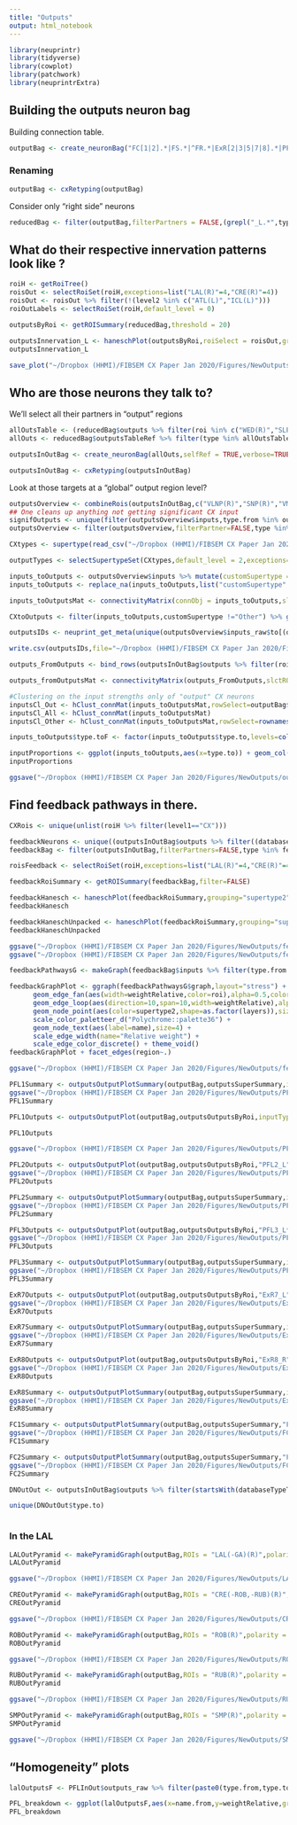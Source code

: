```yaml
---
title: "Outputs"
output: html_notebook
---
```


```r
library(neuprintr)
library(tidyverse)
library(cowplot)
library(patchwork)
library(neuprintrExtra)
```

## Building the outputs neuron bag
Building connection table.
```r
outputBag <- create_neuronBag("FC[1|2].*|FS.*|^FR.*|ExR[2|3|5|7|8].*|PFL.*|PFR.*|EL.*|EPG.*|PEG.*|PFG.*",verbose=TRUE)
```

### Renaming
```r
outputBag <- cxRetyping(outputBag)
```
Consider only "right side" neurons
```r
reducedBag <- filter(outputBag,filterPartners = FALSE,(grepl("_L.*",type) & !startsWith(type,"ExR")) | type == "ExR8_R" | type == "ExR7_R" | type == "ExR5_R" | type == "ExR2_R" | type == "ExR3_R")
```

## What do their respective innervation patterns look like ?
```r
roiH <- getRoiTree()
roisOut <- selectRoiSet(roiH,exceptions=list("LAL(R)"=4,"CRE(R)"=4))
roisOut <- roisOut %>% filter(!(level2 %in% c("ATL(L)","ICL(L)")))
roiOutLabels <- selectRoiSet(roiH,default_level = 0)
```
```r
outputsByRoi <- getROISummary(reducedBag,threshold = 20)
```


```r
outputsInnervation_L <- haneschPlot(outputsByRoi,roiSelect = roisOut,grouping = "supertype2",roiLabel = roiOutLabels,flip=TRUE,interactive=TRUE,theme = theme_minimal_grid(),showCount = T)
outputsInnervation_L
```

```r
save_plot("~/Dropbox (HHMI)/FIBSEM CX Paper Jan 2020/Figures/NewOutputs/CXoutputsHaneschL.svg",outputsInnervation_L,ncol=2,nrow=2)
```

## Who are those neurons they talk to?
We'll select all their partners in "output" regions

```r
allOutsTable <- (reducedBag$outputs %>% filter(roi %in% c("WED(R)","SLP(R)","SIP(R)","SMP(R)","SPS","IPS","CRE(R)","RUB(R)","ROB(R)","BU(R)","LAL(R)","AB(R)","GNG") & !(databaseType.to %in% reducedBag$names$databaseType)))
allOuts <- reducedBag$outputsTableRef %>% filter(type %in% allOutsTable$type.to)
```


```r
outputsInOutBag <- create_neuronBag(allOuts,selfRef = TRUE,verbose=TRUE,computeKnownRatio=TRUE,synThresh=0)
```

```r
outputsInOutBag <- cxRetyping(outputsInOutBag)
```

Look at those targets at a "global" output region level?
```r
outputsOverview <- combineRois(outputsInOutBag,c("VLNP(R)","SNP(R)","VMNP(R)","INP","LX(R)","LX(L)"),"Output regions",singleNeuronThreshold=0.001)
## One cleans up anything not getting significant CX input
signifOutputs <- unique(filter(outputsOverview$inputs,type.from %in% outputBag$names$type)$type.to)
outputsOverview <- filter(outputsOverview,filterPartner=FALSE,type %in% signifOutputs)
```

```r
CXtypes <- supertype(read_csv("~/Dropbox (HHMI)/FIBSEM CX Paper Jan 2020/CX-cell-types3") %>% rename(databaseType=n.type))
```

```r
outputTypes <- selectSupertypeSet(CXtypes,default_level = 2,exceptions=list("PFL1"=1,"PFL2"=1,"PFL3"=1,"FS1"=1,"FS4"=1,"ExR5"=1,"ExR7"=1,"ExR8"=1),exceptionLevelMatch = 1)
```

```r
inputs_toOutputs <- outputsOverview$inputs %>% mutate(customSupertype = outputTypes$type[match(supertype.from1,outputTypes$supertype1)])
inputs_toOutputs <- replace_na(inputs_toOutputs,list("customSupertype" = "Other"))
```

```r
inputs_toOutputsMat <- connectivityMatrix(connObj = inputs_toOutputs,slctROIs = "Output regions",allToAll = FALSE,from = "type.from",to="type.to")
```
```r
CXtoOutputs <- filter(inputs_toOutputs,customSupertype !="Other") %>% group_by(type.to,databaseType.to) %>% summarize(totalCX = sum(knownWeightRelative)) %>% ungroup() %>% filter(!(databaseType.to %in% CXtypes$databaseType)) %>% arrange(desc(totalCX))
```

```r
outputsIDs <- neuprint_get_meta(unique(outputsOverview$inputs_raw$to[(outputsOverview$inputs_raw$type.to %in% CXtoOutputs$type.to)])) %>% filter(statusLabel != "Leaves") %>% mutate(typeF = factor( as.character(outputsOverview$inputs_raw$type.to[match(bodyid,outputsOverview$inputs_raw$to)]),levels=CXtoOutputs$type.to)) %>% arrange(typeF) %>% filter(!grepl("ring.*",name))
```

```r
write.csv(outputsIDs,file="~/Dropbox (HHMI)/FIBSEM CX Paper Jan 2020/Figures/NewOutputs/outputsList.csv")
```


```r
outputs_FromOutputs <- bind_rows(outputsInOutBag$outputs %>% filter(roi=="CX"),outputsOverview$outputs)
```

```r
outputs_fromOutputsMat <- connectivityMatrix(outputs_FromOutputs,slctROI=c("CX","Output regions"),allToAll=FALSE,from = "type.from","type.to",ref="outputs")
```

```r
#Clustering on the input strengths only of "output" CX neurons 
inputsCl_Out <- hClust_connMat(inputs_toOutputsMat,rowSelect=outputBag$names$type)
inputsCl_All <- hClust_connMat(inputs_toOutputsMat)
inputsCl_Other <- hClust_connMat(inputs_toOutputsMat,rowSelect=rownames(inputs_toOutputsMat)[!(rownames(inputs_toOutputsMat) %in% outputBag$names$type)])
```

```r
inputs_toOutputs$type.toF <- factor(inputs_toOutputs$type.to,levels=colnames(inputs_toOutputsMat)[inputsCl_Out$order])
```


```r
inputProportions <- ggplot(inputs_toOutputs,aes(x=type.to)) + geom_col(aes(y=weightRelative,fill=customSupertype),alpha=0.8) + scale_fill_manual(values=typesPalette(outputTypes$type),name="Input types",guide=guide_legend(ncol=2)) + theme_classic()  + theme(axis.text.x = element_text(angle = 90)) + labs(y="Relative weight",x="Output type")
inputProportions
```

```r
ggsave("~/Dropbox (HHMI)/FIBSEM CX Paper Jan 2020/Figures/NewOutputs/outputsInputProportions.svg",inputProportions,width=35,height=8)
```


## Find feedback pathways in there.
```r

CXRois <- unique(unlist(roiH %>% filter(level1=="CX")))
```
```r
feedbackNeurons <- unique((outputsInOutBag$outputs %>% filter((databaseType.to %in% CXtypes$n.type) & (roi %in% CXRois)))$type.from)
feedbackBag <- filter(outputsInOutBag,filterPartners=FALSE,type %in% feedbackNeurons)
```

```r
roisFeedback <- selectRoiSet(roiH,exceptions=list("LAL(R)"=4,"CRE(R)"=4,"EB"=4,"FB"=4))
```


```r
feedbackRoiSummary <- getROISummary(feedbackBag,filter=FALSE)
```

```r
feedbackHanesch <- haneschPlot(feedbackRoiSummary,grouping="supertype2",flip=TRUE,roiSelect=roisOut,roiLabel=roiOutLabels)
feedbackHanesch
```

```r
feedbackHaneschUnpacked <- haneschPlot(feedbackRoiSummary,grouping="supertype2",flip=TRUE,roiSelect=roisFeedback,roiLabel=roiOutLabels)
feedbackHaneschUnpacked
```

```r
ggsave("~/Dropbox (HHMI)/FIBSEM CX Paper Jan 2020/Figures/NewOutputs/feedbacksHanesch.svg",feedbackHanesch,width=12,height=7)
ggsave("~/Dropbox (HHMI)/FIBSEM CX Paper Jan 2020/Figures/NewOutputs/feedbacksHaneschLayers.svg",feedbackHaneschUnpacked,width=14,height=7)
```

```r
feedbackPathwaysG <- makeGraph(feedbackBag$inputs %>% filter(type.from %in% outputBag$names$type),roiSelect = (roisOut %>% filter(level1 != "CX")),roiLabel = roiOutLabels)
```

```r
feedbackGraphPlot <- ggraph(feedbackPathwaysG$graph,layout="stress") + 
      geom_edge_fan(aes(width=weightRelative,color=roi),alpha=0.5,color="grey") + 
      geom_edge_loop(aes(direction=10,span=10,width=weightRelative),alpha=0.5) +
      geom_node_point(aes(color=supertype2,shape=as.factor(layers)),size=8,alpha=0.5) +
      scale_color_paletteer_d("Polychrome::palette36") +
      geom_node_text(aes(label=name),size=4) +
      scale_edge_width(name="Relative weight") +
      scale_edge_color_discrete() + theme_void()
feedbackGraphPlot + facet_edges(region~.)
```

```r
ggsave("~/Dropbox (HHMI)/FIBSEM CX Paper Jan 2020/Figures/NewOutputs/feedbacksGraph.svg",feedbackGraphPlot,width=12)
```




```r
PFL1Summary <- outputsOutputPlotSummary(outputBag,outputsSuperSummary,inputType="PFL1_L*")
ggsave("~/Dropbox (HHMI)/FIBSEM CX Paper Jan 2020/Figures/NewOutputs/PFL1Summary.svg",PFL1Summary)
PFL1Summary
```


```r
PFL1Outputs <- outputsOutputPlot(outputBag,outputsOutputsByRoi,inputType = "PFL1_L*")
```

```r
PFL1Outputs
```


```r
ggsave("~/Dropbox (HHMI)/FIBSEM CX Paper Jan 2020/Figures/NewOutputs/PFL1Outs.svg",PFL1Outputs)
```

```r
PFL2Outputs <- outputsOutputPlot(outputBag,outputsOutputsByRoi,"PFL2_L")
ggsave("~/Dropbox (HHMI)/FIBSEM CX Paper Jan 2020/Figures/NewOutputs/PFL2Outs.svg",PFL2Outputs,height=12)
PFL2Outputs
```
```r
PFL2Summary <- outputsOutputPlotSummary(outputBag,outputsSuperSummary,inputType="PFL2_L")
ggsave("~/Dropbox (HHMI)/FIBSEM CX Paper Jan 2020/Figures/NewOutputs/PFL2Summary.svg",PFL2Summary,height=9)
PFL2Summary
```

```r
PFL3Outputs <- outputsOutputPlot(outputBag,outputsOutputsByRoi,"PFL3_L*")
ggsave("~/Dropbox (HHMI)/FIBSEM CX Paper Jan 2020/Figures/NewOutputs/PFL3Outs.svg",PFL3Outputs,height=15)
PFL3Outputs
```
```r
PFL3Summary <- outputsOutputPlotSummary(outputBag,outputsSuperSummary,inputType="PFL3_L*")
ggsave("~/Dropbox (HHMI)/FIBSEM CX Paper Jan 2020/Figures/NewOutputs/PFL3Summary.svg",PFL3Summary,height=10)
PFL3Summary
```

```r
ExR7Outputs <- outputsOutputPlot(outputBag,outputsOutputsByRoi,"ExR7_L")
ggsave("~/Dropbox (HHMI)/FIBSEM CX Paper Jan 2020/Figures/NewOutputs/ExR7Outs.svg",ExR7Outputs,height=12)
ExR7Outputs
```

```r
ExR7Summary <- outputsOutputPlotSummary(outputBag,outputsSuperSummary,inputType="ExR7_L")
ggsave("~/Dropbox (HHMI)/FIBSEM CX Paper Jan 2020/Figures/NewOutputs/ExR7Summary.svg",ExR7Summary,height=9)
ExR7Summary
```


```r
ExR8Outputs <- outputsOutputPlot(outputBag,outputsOutputsByRoi,"ExR8_R")
ggsave("~/Dropbox (HHMI)/FIBSEM CX Paper Jan 2020/Figures/NewOutputs/ExR8Outs.svg",ExR8Outputs,height=12)
ExR8Outputs
```
```r
ExR8Summary <- outputsOutputPlotSummary(outputBag,outputsSuperSummary,inputType="ExR8_R")
ggsave("~/Dropbox (HHMI)/FIBSEM CX Paper Jan 2020/Figures/NewOutputs/ExR8Summary.svg",ExR8Summary,height=9)
ExR8Summary
```


```r
FC1Summary <- outputsOutputPlotSummary(outputBag,outputsSuperSummary,"FC1",inputCol = "supertypeFrom1")
ggsave("~/Dropbox (HHMI)/FIBSEM CX Paper Jan 2020/Figures/NewOutputs/FC1Summary.svg",FC1Summary,height=10)
FC1Summary
```
```r
FC2Summary <- outputsOutputPlotSummary(outputBag,outputsSuperSummary,"FC2",inputCol = "supertypeFrom1")
ggsave("~/Dropbox (HHMI)/FIBSEM CX Paper Jan 2020/Figures/NewOutputs/FC2Summary.svg",FC2Summary,height=10)
FC2Summary
```

```r
DNOutOut <- outputsInOutBag$outputs %>% filter(startsWith(databaseTypeTo,"DN"))
```

```r
unique(DNOutOut$type.to)
```

```r

```

### In the LAL
```r
LALOutPyramid <- makePyramidGraph(outputBag,ROIs = "LAL(-GA)(R)",polarity = "outputs",plot = TRUE)
LALOutPyramid
```

```r
ggsave("~/Dropbox (HHMI)/FIBSEM CX Paper Jan 2020/Figures/NewOutputs/LALOutPyramid.svg",LALOutPyramid,width=49,height=10)
```

```r
CREOutPyramid <- makePyramidGraph(outputBag,ROIs = "CRE(-ROB,-RUB)(R)",polarity = "outputs",plot = TRUE)
CREOutPyramid
```
```r
ggsave("~/Dropbox (HHMI)/FIBSEM CX Paper Jan 2020/Figures/NewOutputs/CREOutPyramid.svg",CREOutPyramid,width=49,height=10)
```

```r
ROBOutPyramid <- makePyramidGraph(outputBag,ROIs = "ROB(R)",polarity = "outputs",plot = TRUE)
ROBOutPyramid
```
```r
ggsave("~/Dropbox (HHMI)/FIBSEM CX Paper Jan 2020/Figures/NewOutputs/ROBOutPyramid.svg",ROBOutPyramid,width=18,height=10)
```

```r
RUBOutPyramid <- makePyramidGraph(outputBag,ROIs = "RUB(R)",polarity = "outputs",plot = TRUE)
RUBOutPyramid
```
```r
ggsave("~/Dropbox (HHMI)/FIBSEM CX Paper Jan 2020/Figures/NewOutputs/RUBOutPyramid.svg",RUBOutPyramid,width=18,height=10)
```

```r
SMPOutPyramid <- makePyramidGraph(outputBag,ROIs = "SMP(R)",polarity = "outputs",plot = TRUE)
SMPOutPyramid
```

```r
ggsave("~/Dropbox (HHMI)/FIBSEM CX Paper Jan 2020/Figures/NewOutputs/SMPOutPyramid.svg",SMPOutPyramid,width=30,height=10)
```


## "Homogeneity" plots
```r
lalOutputsF <- PFLInOut$outputs_raw %>% filter(paste0(type.from,type.to) %in% paste0(PFLInOut$outputs$type.from,PFLInOut$outputs$type.to) & roi == "LAL(-GA)(R)" & !(grepl("PFL1|PFL2|PFL3",type.to)))
```


```r
PFL_breakdown <- ggplot(lalOutputsF,aes(x=name.from,y=weightRelative,group=to,color=as.factor(to))) + geom_point() + geom_line() + facet_wrap(~databaseTypeFrom+type.to ,drop=TRUE,scales = "free_x") + theme_minimal() + theme(axis.text.x = element_text(angle = 90))+  guides(color="none")+ labs(y="Relative weight in the LAL",x="Input Neuron")
PFL_breakdown
```


